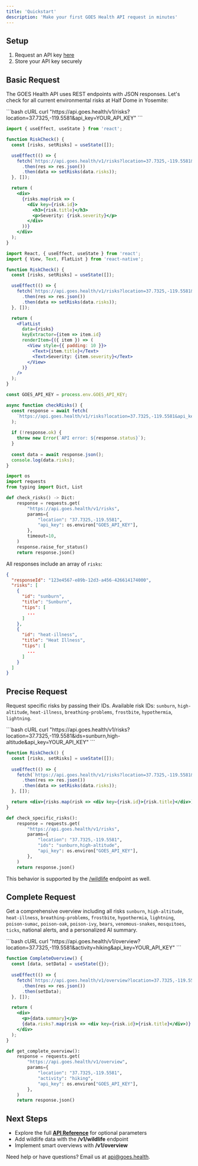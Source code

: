```yaml
---
title: 'Quickstart'
description: 'Make your first GOES Health API request in minutes'
---
```


## Setup

1. Request an API key [here](mailto:api@goes.health?subject=API%20Key%20Request)
2. Store your API key securely

## Basic Request

The GOES Health API uses REST endpoints with JSON responses. Let's check for all current environmental risks at Half Dome in Yosemite:

<CodeGroup>
```bash cURL
curl "https://api.goes.health/v1/risks?location=37.7325,-119.5581&api_key=YOUR_API_KEY"
```

```jsx React
import { useEffect, useState } from 'react';

function RiskCheck() {
  const [risks, setRisks] = useState([]);

  useEffect(() => {
    fetch(`https://api.goes.health/v1/risks?location=37.7325,-119.5581&api_key=${process.env.REACT_APP_GOES_API_KEY}`)
      .then(res => res.json())
      .then(data => setRisks(data.risks));
  }, []);

  return (
    <div>
      {risks.map(risk => (
        <div key={risk.id}>
          <h3>{risk.title}</h3>
          <p>Severity: {risk.severity}</p>
        </div>
      ))}
    </div>
  );
}
```

```jsx React Native
import React, { useEffect, useState } from 'react';
import { View, Text, FlatList } from 'react-native';

function RiskCheck() {
  const [risks, setRisks] = useState([]);

  useEffect(() => {
    fetch(`https://api.goes.health/v1/risks?location=37.7325,-119.5581&api_key=${process.env.GOES_API_KEY}`)
      .then(res => res.json())
      .then(data => setRisks(data.risks));
  }, []);

  return (
    <FlatList
      data={risks}
      keyExtractor={item => item.id}
      renderItem={({ item }) => (
        <View style={{ padding: 10 }}>
          <Text>{item.title}</Text>
          <Text>Severity: {item.severity}</Text>
        </View>
      )}
    />
  );
}
```

```js Node.js
const GOES_API_KEY = process.env.GOES_API_KEY;

async function checkRisks() {
  const response = await fetch(
    `https://api.goes.health/v1/risks?location=37.7325,-119.5581&api_key=${GOES_API_KEY}`
  );
  
  if (!response.ok) {
    throw new Error(`API error: ${response.status}`);
  }
  
  const data = await response.json();
  console.log(data.risks);
}
```

```python Python
import os
import requests
from typing import Dict, List

def check_risks() -> Dict:
    response = requests.get(
        "https://api.goes.health/v1/risks",
        params={
            "location": "37.7325,-119.5581",
            "api_key": os.environ["GOES_API_KEY"],
        },
        timeout=10,
    )
    response.raise_for_status()
    return response.json()
```
</CodeGroup>

All responses include an array of `risks`:

```json
{
  "responseId": "123e4567-e89b-12d3-a456-426614174000",
  "risks": [
    {
      "id": "sunburn",
      "title": "Sunburn",
      "tips": [
        ...
      ]
    }, 
    {
      "id": "heat-illness",
      "title": "Heat Illness",
      "tips": [
        ...
      ]
    }
  ]
}
```

## Precise Request

Request specific risks by passing their IDs. Available risk IDs: `sunburn`, `high-altitude`, `heat-illness`, `breathing-problems`, `frostbite`, `hypothermia`, `lightning`.

<CodeGroup>
```bash cURL
curl "https://api.goes.health/v1/risks?location=37.7325,-119.5581&ids=sunburn,high-altitude&api_key=YOUR_API_KEY"
```

```jsx React
function RiskCheck() {
  const [risks, setRisks] = useState([]);
  
  useEffect(() => {
    fetch(`https://api.goes.health/v1/risks?location=37.7325,-119.5581&ids=sunburn,high-altitude&api_key=${process.env.REACT_APP_GOES_API_KEY}`)
      .then(res => res.json())
      .then(data => setRisks(data.risks));
  }, []);

  return <div>{risks.map(risk => <div key={risk.id}>{risk.title}</div>)}</div>;
}
```

```python Python
def check_specific_risks():
    response = requests.get(
        "https://api.goes.health/v1/risks",
        params={
            "location": "37.7325,-119.5581",
            "ids": "sunburn,high-altitude",
            "api_key": os.environ["GOES_API_KEY"],
        },
    )
    return response.json()
```
</CodeGroup>

This behavior is supported by the [/wildlife](/api-reference/wildlife) endpoint as well. 

## Complete Request

Get a comprehensive overview including all risks `sunburn`, `high-altitude`, `heat-illness`, `breathing-problems`, `frostbite`, `hypothermia`, `lightning`, `poison-sumac`, `poison-oak`, `poison-ivy`, `bears`, `venomous-snakes`, `mosquitoes`, `ticks`, national alerts, and a personalized AI summary.

<CodeGroup>
```bash cURL
curl "https://api.goes.health/v1/overview?location=37.7325,-119.5581&activity=hiking&api_key=YOUR_API_KEY"
```

```jsx React
function CompleteOverview() {
  const [data, setData] = useState({});
  
  useEffect(() => {
    fetch(`https://api.goes.health/v1/overview?location=37.7325,-119.5581&activity=hiking&api_key=${process.env.REACT_APP_GOES_API_KEY}`)
      .then(res => res.json())
      .then(setData);
  }, []);

  return (
    <div>
      <p>{data.summary}</p>
      {data.risks?.map(risk => <div key={risk.id}>{risk.title}</div>)}
    </div>
  );
}
```

```python Python
def get_complete_overview():
    response = requests.get(
        "https://api.goes.health/v1/overview",
        params={
            "location": "37.7325,-119.5581",
            "activity": "hiking",
            "api_key": os.environ["GOES_API_KEY"],
        },
    )
    return response.json()
```
</CodeGroup>

## Next Steps

- Explore the full **[API Reference](/api-reference/risks)** for optional parameters
- Add wildlife data with the **/v1/wildlife** endpoint
- Implement smart overviews with **/v1/overview**

<Callout icon="lightbulb" color="yellow">
Need help or have questions? Email us at <a href="mailto:api@goes.health?subject=API%20Support">api@goes.health</a>.
</Callout>
